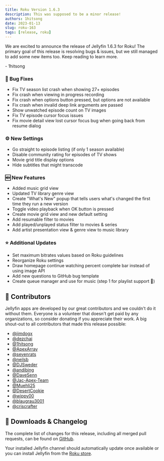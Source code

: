 ```yaml
---
title: Roku Version 1.6.3
description: This was supposed to be a minor release!
authors: 1hitsong
date: 2023-01-13
slug: roku-163
tags: [release, roku]
---
```


We are excited to announce the release of Jellyfin 1.6.3 for Roku! The primary goal of this release is resolving bugs & issues,
but we still managed to add some new items too. Keep reading to learn more.

\- 1hitsong

<!--truncate-->

### 🐛 Bug Fixes

- Fix TV season list crash when showing 27+ episodes
- Fix crash when viewing in progress recording
- Fix crash when options button pressed, but options are not available
- Fix crash when invalid deep link arguments are passed
- Show unwatched episode count on TV images
- Fix TV episode cursor focus issues
- Fix movie detail view lost cursor focus bug when going back from resume dialog

### ⚙️ New Settings

- Go straight to episode listing (if only 1 season available)
- Disable community rating for episodes of TV shows
- Movie grid title display options
- Hide subtitles that might transcode

### 🆕 New Features

- Added music grid view
- Updated TV library genre view
- Create "What's New" popup that tells users what's changed the first time they run a new version
- Toggle video playback when OK button is pressed
- Create movie grid view and new default setting
- Add resumable filter to movies
- Add played/unplayed status filter to movies & series
- Add artist presentation view & genre view to music library

### ⭐ Additional Updates

- Set maximum bitrates values based on Roku guidelines
- Reorganize Roku settings
- Draw homepage continue watching percent complete bar instead of using image API
- Add new questions to GitHub bug template
- Create queue manager and use for music (step 1 for playlist support 🤘)

## 👥 Contributors

Jellyfin apps are developed by our great contributors and we couldn't do it without them. Everyone is a volunteer that
doesn't get paid by any organizations, so consider donating if you appreciate their work. A big shout-out to all
contributors that made this release possible:

- [@jimdogx](https://github.com/jimdogx)
- [@dezchai](https://github.com/dezchai)
- [@1hitsong](https://github.com/1hitsong)
- [@ApexArray](https://github.com/ApexArray)
- [@sevenrats](https://github.com/sevenrats)
- [@neilsb](https://github.com/neilsb)
- [@DJSweder](https://github.com/DJSweder)
- [@andibing](https://github.com/andibing)
- [@DaveSenn](https://github.com/DaveSenn)
- [@Jac-Apex-Team](https://github.com/Jac-Apex-Team)
- [@Muehli25](https://github.com/Muehli25)
- [@DesertCookie](https://github.com/DesertCookie)
- [@wippy00](https://github.com/wippy00)
- [@blaugrau3001](https://github.com/blaugrau3001)
- [@criscrafter](https://github.com/criscrafter)

## 💾 Downloads & Changelog

The complete list of changes for this release, including all merged pull requests, can be found on
[GitHub](https://github.com/jellyfin/jellyfin-roku/releases/tag/v1.6.3).

Your installed Jellyfin channel should automatically update once available or you can install Jellyfin 
from the [Roku store](https://channelstore.roku.com/details/592369/jellyfin).
